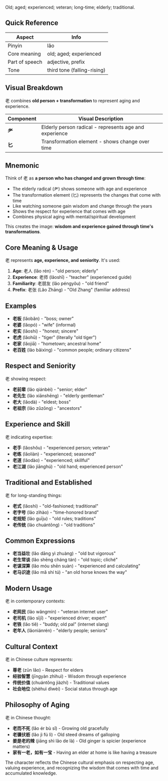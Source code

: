 Old; aged; experienced; veteran; long-time; elderly; traditional.

## Quick Reference

| Aspect         | Info                        |
| -------------- | --------------------------- |
| Pinyin         | lǎo                         |
| Core meaning   | old; aged; experienced      |
| Part of speech | adjective, prefix           |
| Tone           | third tone (falling-rising) |

## Visual Breakdown

老 combines **old person + transformation** to represent aging and experience.

| Component | Visual Description                                        |
| --------- | --------------------------------------------------------- |
| **耂**    | Elderly person radical - represents age and experience   |
| **匕**    | Transformation element - shows change over time          |

## Mnemonic

Think of 老 as **a person who has changed and grown through time**:

- The elderly radical (耂) shows someone with age and experience
- The transformation element (匕) represents the changes that come with time
- Like watching someone gain wisdom and change through the years
- Shows the respect for experience that comes with age
- Combines physical aging with mental/spiritual development

This creates the image: **wisdom and experience gained through time's transformations**.

## Core Meaning & Usage

老 represents **age, experience, and seniority**. It's used:

1. **Age**: 老人 (lǎo rén) - "old person; elderly"
2. **Experience**: 老师 (lǎoshī) - "teacher" (experienced guide)
3. **Familiarity**: 老朋友 (lǎo péngyǒu) - "old friend"
4. **Prefix**: 老张 (Lǎo Zhāng) - "Old Zhang" (familiar address)

## Examples

- **老板** (lǎobǎn) - "boss; owner"
- **老婆** (lǎopó) - "wife" (informal)
- **老实** (lǎoshi) - "honest; sincere"
- **老虎** (lǎohǔ) - "tiger" (literally "old tiger")
- **老家** (lǎojiā) - "hometown; ancestral home"
- **老百姓** (lǎo bǎixìng) - "common people; ordinary citizens"

## Respect and Seniority

老 showing respect:

- **老前辈** (lǎo qiánbèi) - "senior; elder"
- **老先生** (lǎo xiānshēng) - "elderly gentleman"
- **老大** (lǎodà) - "eldest; boss"
- **老祖宗** (lǎo zǔzōng) - "ancestors"

## Experience and Skill

老 indicating expertise:

- **老手** (lǎoshǒu) - "experienced person; veteran"
- **老练** (lǎoliàn) - "experienced; seasoned"
- **老道** (lǎodào) - "experienced; skillful"
- **老江湖** (lǎo jiānghú) - "old hand; experienced person"

## Traditional and Established

老 for long-standing things:

- **老式** (lǎoshì) - "old-fashioned; traditional"
- **老字号** (lǎo zìhào) - "time-honored brand"
- **老规矩** (lǎo guīju) - "old rules; traditions"
- **老传统** (lǎo chuántǒng) - "old traditions"

## Common Expressions

- **老当益壮** (lǎo dāng yì zhuàng) - "old but vigorous"
- **老生常谈** (lǎo shēng cháng tán) - "old topic; cliché"
- **老谋深算** (lǎo móu shēn suàn) - "experienced and calculating"
- **老马识途** (lǎo mǎ shí tú) - "an old horse knows the way"

## Modern Usage

老 in contemporary contexts:

- **老网民** (lǎo wǎngmín) - "veteran internet user"
- **老司机** (lǎo sījī) - "experienced driver; expert"
- **老铁** (lǎo tiě) - "buddy; old pal" (internet slang)
- **老年人** (lǎoniánrén) - "elderly people; seniors"

## Cultural Context

老 in Chinese culture represents:

- **尊老** (zūn lǎo) - Respect for elders
- **经验智慧** (jīngyàn zhìhuì) - Wisdom through experience
- **传统价值** (chuántǒng jiàzhí) - Traditional values
- **社会地位** (shèhuì dìwèi) - Social status through age

## Philosophy of Aging

老 in Chinese thought:

- **老而不死** (lǎo ér bù sǐ) - Growing old gracefully
- **老骥伏枥** (lǎo jì fú lì) - Old steed dreams of galloping
- **姜是老的辣** (jiāng shì lǎo de là) - Old ginger is spicier (experience matters)
- **家有一老，如有一宝** - Having an elder at home is like having a treasure

The character reflects the Chinese cultural emphasis on respecting age, valuing experience, and recognizing the wisdom that comes with time and accumulated knowledge.
